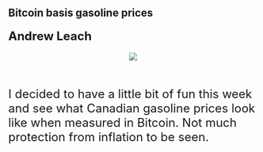 ## Bitcoin basis gasoline prices

#### <font size="+2"> Andrew Leach

<center>![](stories/pp.jpg)</center>
<br>
I decided to have a little bit of fun this week and see what Canadian gasoline prices look like when measured in Bitcoin. Not much protection from inflation to be seen.


